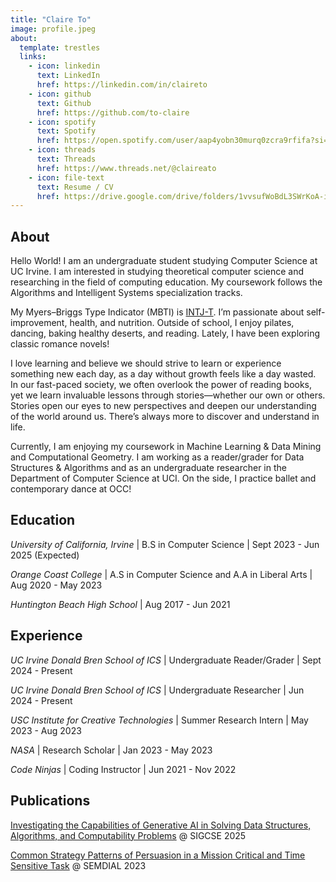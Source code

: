 ```yaml
---
title: "Claire To"
image: profile.jpeg
about:
  template: trestles
  links:
    - icon: linkedin
      text: LinkedIn
      href: https://linkedin.com/in/claireto
    - icon: github
      text: Github
      href: https://github.com/to-claire
    - icon: spotify
      text: Spotify
      href: https://open.spotify.com/user/aap4yobn30murq0zcra9rfifa?si=65fa5e7b18e448c6
    - icon: threads
      text: Threads
      href: https://www.threads.net/@claireato
    - icon: file-text
      text: Resume / CV
      href: https://drive.google.com/drive/folders/1vvsufWoBdL3SWrKoA-iJFj8wVbG9oOkj?usp=share_link
---
```


## About

Hello World! I am an undergraduate student studying Computer Science at UC Irvine. I am interested in studying theoretical computer science and researching in the field of computing education. My coursework follows the Algorithms and Intelligent Systems specialization tracks.

My Myers–Briggs Type Indicator (MBTI) is [INTJ-T](https://www.16personalities.com/intj-personality). I'm passionate about self-improvement, health, and nutrition. Outside of school, I enjoy pilates, dancing, baking healthy deserts, and reading. Lately, I have been exploring classic romance novels!

I love learning and believe we should strive to learn or experience something new each day, as a day without growth feels like a day wasted. In our fast-paced society, we often overlook the power of reading books, yet we learn invaluable lessons through stories—whether our own or others. Stories open our eyes to new perspectives and deepen our understanding of the world around us. There’s always more to discover and understand in life.

Currently, I am enjoying my coursework in Machine Learning & Data Mining and Computational Geometry. I am working as a reader/grader for Data Structures & Algorithms and as an undergraduate researcher in the Department of Computer Science at UCI. On the side, I practice ballet and contemporary dance at OCC!

## Education

*University of California, Irvine* \| B.S in Computer Science \| Sept 2023 - Jun 2025 (Expected)

*Orange Coast College* \| A.S in Computer Science and A.A in Liberal Arts \| Aug 2020 - May 2023

*Huntington Beach High School* \| Aug 2017 - Jun 2021

## Experience

*UC Irvine Donald Bren School of ICS* \| Undergraduate Reader/Grader \| Sept 2024 - Present

*UC Irvine Donald Bren School of ICS* \| Undergraduate Researcher \| Jun 2024 - Present

*USC Institute for Creative Technologies* \| Summer Research Intern \| May 2023 - Aug 2023

*NASA* \| Research Scholar \| Jan 2023 - May 2023

*Code Ninjas* \| Coding Instructor \| Jun 2021 - Nov 2022

## Publications

[Investigating the Capabilities of Generative AI in Solving Data Structures,
Algorithms, and Computability Problems](https://sigcse2025.sigcse.org) @ SIGCSE 2025

[Common Strategy Patterns of Persuasion in a Mission Critical and Time Sensitive Task](https://www.semdial.org/anthology/papers/Z/Z23/Z23-4019/) @ SEMDIAL 2023

<!-- To learn more about Quarto websites visit <https://quarto.org/docs/websites> -->
